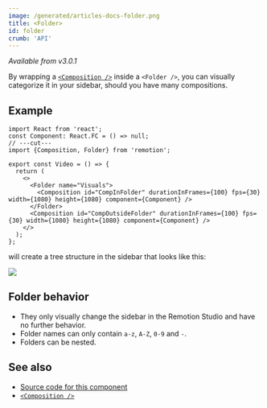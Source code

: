 ```yaml
---
image: /generated/articles-docs-folder.png
title: <Folder>
id: folder
crumb: 'API'
---
```


_Available from v3.0.1_

By wrapping a [`<Composition />`](/docs/composition) inside a `<Folder />`, you can visually categorize it in your sidebar, should you have many compositions.

## Example

```tsx twoslash
import React from 'react';
const Component: React.FC = () => null;
// ---cut---
import {Composition, Folder} from 'remotion';

export const Video = () => {
  return (
    <>
      <Folder name="Visuals">
        <Composition id="CompInFolder" durationInFrames={100} fps={30} width={1080} height={1080} component={Component} />
      </Folder>
      <Composition id="CompOutsideFolder" durationInFrames={100} fps={30} width={1080} height={1080} component={Component} />
    </>
  );
};
```

will create a tree structure in the sidebar that looks like this:

<img src="/img/folders.png" />

## Folder behavior

- They only visually change the sidebar in the Remotion Studio and have no further behavior.
- Folder names can only contain `a-z`, `A-Z`, `0-9` and `-`.
- Folders can be nested.

## See also

- [Source code for this component](https://github.com/remotion-dev/remotion/blob/main/packages/core/src/Folder.tsx)
- [`<Composition />`](/docs/composition)
